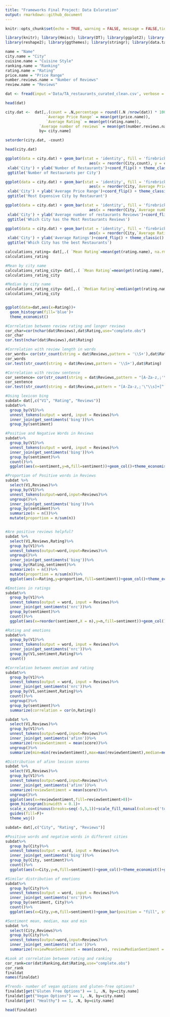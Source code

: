 ```yaml
---
title: "Frameworks Final Project: Data Exloration"
output: rmarkdown::github_document
---
```


```r
knitr::opts_chunk$set(echo = TRUE, warning = FALSE, message = FALSE,tidy = TRUE)
```

```r
library(knitr); library(Hmisc); library(DT); library(ggplot2); library(dplyr); 
library(reshape2); library(ggthemes); library(stringr); library(data.table); library(tidytext); library(recommenderlab); library(qdapTools); library(purrr); library(devtools)

```

```r
name = "Name"
city.name = "City"
cuisine.name = "Cuisine Style"
ranking.name = "Ranking"
rating.name = "Rating"
price.name = "Price Range"
number.reviews.name = "Number of Reviews"
review.name = "Reviews"
```

```r
dat <- fread(input ='Data/TA_restaurants_curated_clean.csv', verbose = FALSE)

head(dat)
```


```r
city.dat <-  dat[,.(count = .N,percentage = round((.N /nrow(dat)) * 100,2), 
                  `Average Price Range` = mean(get(price.name)), 
                  `Average Rating` = mean(get(rating.name)), 
               `Average number of reviews` = mean(get(number.reviews.name))), 
               by= city.name]

setorder(city.dat, -count)

head(city.dat)
```


```r
ggplot(data = city.dat) + geom_bar(stat = 'identity', fill = 'firebrick4', 
                                     aes(x = reorder(City,count), y = count)) + 
 xlab('City') + ylab('Number of Restaurants')+coord_flip() + theme_classic()  + 
 ggtitle('Number of Restaurants per City')
```

```r
ggplot(data = city.dat) + geom_bar(stat = 'identity', fill = 'firebrick4', 
                                     aes(x = reorder(City,`Average Price Range`), y = `Average Price Range`)) + 
 xlab('City') + ylab('Average Price Range')+coord_flip() + theme_classic()  + 
 ggtitle('Most Expensive City by Restaurant')
```

```r
ggplot(data = city.dat) + geom_bar(stat = 'identity', fill = 'firebrick4', 
                                     aes(x = reorder(City,`Average number of reviews`), y = `Average number of reviews`)) + 
 xlab('City') + ylab('Average number of restaurants Reviews')+coord_flip() + theme_classic()  + 
 ggtitle('Which City has the Most Restaurants Reviews')
```

```r
ggplot(data = city.dat) + geom_bar(stat = 'identity', fill = 'firebrick4', 
                                     aes(x = reorder(City,`Average Rating`), y = `Average Rating`)) + 
 xlab('City') + ylab('Average Ratings')+coord_flip() + theme_classic()  + 
 ggtitle('Which City has the best Restaurants')
```

```r
calculations_rating= dat[,.( `Mean Rating`=mean(get(rating.name), na.rm=TRUE), `Standard Deviation`=sd(get(rating.name), na.rm=TRUE))]
calculations_rating

#Mean by city name
calculations_rating_city= dat[,.( `Mean Rating`=mean(get(rating.name), na.rm=TRUE), `Standard Deviation`=sd(get(rating.name), na.rm=TRUE)), by=city.name]
calculations_rating_city

#Median by city name
calculations_rating_city= dat[,.( `Median Rating`=median(get(rating.name), na.rm=TRUE)), by=city.name]
calculations_rating_city


ggplot(data=dat,aes(x=Rating))+
  geom_histogram(fill='blue')+
  theme_economist()

#Correlation between review rating and longer reviews
cor_char=cor(nchar(dat$Reviews),dat$Rating,use="complete.obs")
cor_char
cor.test(nchar(dat$Reviews),dat$Rating)

#Correlation with review length in words
cor_words= cor(str_count(string = dat$Reviews,pattern = '\\S+'),dat$Rating,use="complete.obs")
cor_words
cor.test(str_count(string = dat$Reviews,pattern = '\\S+'),dat$Rating)

#Correlation with review sentence
cor_sentence= cor(str_count(string = dat$Reviews,pattern = "[A-Za-z,;'\"\\s]+[^.!?]*[.?!]"),dat$Rating,use="complete.obs")
cor_sentence
cor.test(str_count(string = dat$Reviews,pattern = "[A-Za-z,;'\"\\s]+[^.!?]*[.?!]"),dat$Rating,use="complete.obs")


```
```r

#Using lexicon bing
subdat= dat[,c("V1", "Rating", "Reviews")]
subdat%>%
  group_by(V1)%>%
  unnest_tokens(output = word, input = Reviews)%>%
  inner_join(get_sentiments('bing'))%>%
  group_by(sentiment)

#Positive and Negative Words in Reviews
subdat%>%
  group_by(V1)%>%
  unnest_tokens(output = word, input = Reviews)%>%
  inner_join(get_sentiments('bing'))%>%
  group_by(sentiment)%>%
  count()%>%
  ggplot(aes(x=sentiment,y=n,fill=sentiment))+geom_col()+theme_economist()+guides(fill=F)

#Proportion of Positive words in Reviews
subdat %>%
  select(V1,Reviews)%>%
  group_by(V1)%>%
  unnest_tokens(output=word,input=Reviews)%>%
  ungroup()%>%
  inner_join(get_sentiments('bing'))%>%
  group_by(sentiment)%>%
  summarize(n = n())%>%
  mutate(proportion = n/sum(n))


#Are positive reviews helpful?
subdat %>%
  select(V1,Reviews,Rating)%>%
  group_by(V1)%>%
  unnest_tokens(output=word,input=Reviews)%>%
  ungroup()%>%
  inner_join(get_sentiments('bing'))%>%
  group_by(Rating,sentiment)%>%
  summarize(n = n())%>%
  mutate(proportion = n/sum(n))%>%
  ggplot(aes(x=Rating,y=proportion,fill=sentiment))+geom_col()+theme_economist()

```

```r
#Emotions in ratings
subdat%>%
  group_by(V1)%>%
  unnest_tokens(output = word, input = Reviews)%>%
  inner_join(get_sentiments('nrc'))%>%
  group_by(sentiment)%>%
  count()%>%
  ggplot(aes(x=reorder(sentiment,X = n),y=n,fill=sentiment))+geom_col()+guides(fill=F)+coord_flip()+theme_wsj()

#Rating and emotions
subdat%>%
  group_by(V1)%>%
  unnest_tokens(output = word, input = Reviews)%>%
  inner_join(get_sentiments('nrc'))%>%
  group_by(V1,sentiment,Rating)%>%
  count()

#Correlation between emotion and rating
subdat%>%
  group_by(V1)%>%
  unnest_tokens(output = word, input = Reviews)%>%
  inner_join(get_sentiments('nrc'))%>%
  group_by(V1,sentiment,Rating)%>%
  count()%>%
  ungroup()%>%
  group_by(sentiment)%>%
  summarize(correlation = cor(n,Rating))

```

```r
subdat %>%
  select(V1,Reviews)%>%
  group_by(V1)%>%
  unnest_tokens(output=word,input=Reviews)%>%
  inner_join(get_sentiments('afinn'))%>%
  summarize(reviewSentiment = mean(score))%>%
  ungroup()%>%
  summarize(min=min(reviewSentiment),max=max(reviewSentiment),median=median(reviewSentiment),mean=mean(reviewSentiment))

#Distribution of afinn lexicon scores
subdat %>%
  select(V1,Reviews)%>%
  group_by(V1)%>%
  unnest_tokens(output=word,input=Reviews)%>%
  inner_join(get_sentiments('afinn'))%>%
  summarize(reviewSentiment = mean(score))%>%
  ungroup()%>%
  ggplot(aes(x=reviewSentiment,fill=reviewSentiment>0))+
  geom_histogram(binwidth = 0.1)+
  scale_x_continuous(breaks=seq(-5,5,1))+scale_fill_manual(values=c('tomato','seagreen'))+
  guides(fill=F)+
  theme_wsj()

```

```r
subdat= dat[,c("City", "Rating", "Reviews")]

#Positive words and negative words in different cities
subdat%>%
  group_by(City)%>%
  unnest_tokens(output = word, input = Reviews)%>%
  inner_join(get_sentiments('bing'))%>%
  group_by(City, sentiment)%>%
  count()%>%
  ggplot(aes(x=City,y=n,fill=sentiment))+geom_col()+theme_economist()+guides(fill=F)+ coord_flip()

#Similar distribution of emotions
subdat%>%
  group_by(City)%>%
  unnest_tokens(output = word, input = Reviews)%>%
  inner_join(get_sentiments('nrc'))%>%
  group_by(sentiment, City)%>%
  count()%>%
  ggplot(aes(x=City,y=n,fill=sentiment))+geom_bar(position = "fill", stat='identity')+guides(fill=F)+coord_flip()+theme_wsj()

#Sentiment mean, median, max and min 
subdat %>%
  select(City,Reviews)%>%
  group_by(City)%>%
  unnest_tokens(output=word,input=Reviews)%>%
  inner_join(get_sentiments('afinn'))%>%
  summarize(reviewMeanSentiment = mean(score), reviewMedianSentiment = median(score), reviewMaxSentiment = max(score),reviewMinSentiment = min(score))


```

```r

#Look at correlation between rating and ranking
cor_rank=cor(dat$Ranking,dat$Rating,use="complete.obs")
cor_rank
finaldat
names(finaldat)

#Trends- number of vegan options and gluten-free options?
finaldat[get("Gluten Free Options") == 1, .N, by=city.name]
finaldat[get("Vegan Options") == 1, .N, by=city.name]
finaldat[get( "Healthy") == 1, .N, by=city.name]

head(finaldat)
```

